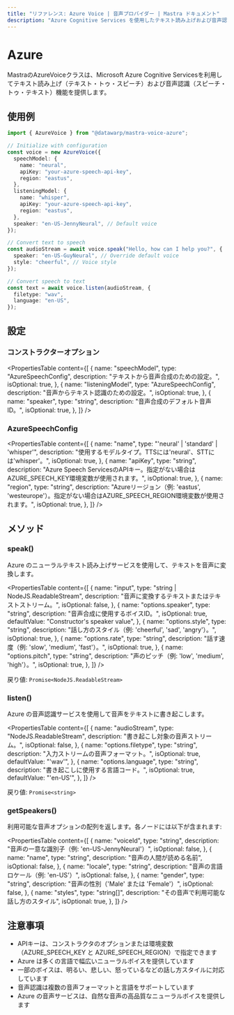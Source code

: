 ```yaml
---
title: "リファレンス: Azure Voice | 音声プロバイダー | Mastra ドキュメント"
description: "Azure Cognitive Services を使用したテキスト読み上げおよび音声認識機能を提供する AzureVoice クラスのドキュメント。"
---
```


# Azure

MastraのAzureVoiceクラスは、Microsoft Azure Cognitive Servicesを利用してテキスト読み上げ（テキスト・トゥ・スピーチ）および音声認識（スピーチ・トゥ・テキスト）機能を提供します。

## 使用例

```typescript
import { AzureVoice } from "@datawarp/mastra-voice-azure";

// Initialize with configuration
const voice = new AzureVoice({
  speechModel: {
    name: "neural",
    apiKey: "your-azure-speech-api-key",
    region: "eastus",
  },
  listeningModel: {
    name: "whisper",
    apiKey: "your-azure-speech-api-key",
    region: "eastus",
  },
  speaker: "en-US-JennyNeural", // Default voice
});

// Convert text to speech
const audioStream = await voice.speak("Hello, how can I help you?", {
  speaker: "en-US-GuyNeural", // Override default voice
  style: "cheerful", // Voice style
});

// Convert speech to text
const text = await voice.listen(audioStream, {
  filetype: "wav",
  language: "en-US",
});
```

## 設定

### コンストラクターオプション

<PropertiesTable
  content={[
    {
      name: "speechModel",
      type: "AzureSpeechConfig",
      description: "テキストから音声合成のための設定。",
      isOptional: true,
    },
    {
      name: "listeningModel",
      type: "AzureSpeechConfig",
      description: "音声からテキスト認識のための設定。",
      isOptional: true,
    },
    {
      name: "speaker",
      type: "string",
      description: "音声合成のデフォルト音声ID。",
      isOptional: true,
    },
  ]}
/>

### AzureSpeechConfig

<PropertiesTable
  content={[
    {
      name: "name",
      type: "'neural' | 'standard' | 'whisper'",
      description: "使用するモデルタイプ。TTSには'neural'、STTには'whisper'。",
      isOptional: true,
    },
    {
      name: "apiKey",
      type: "string",
      description:
        "Azure Speech ServicesのAPIキー。指定がない場合はAZURE_SPEECH_KEY環境変数が使用されます。",
      isOptional: true,
    },
    {
      name: "region",
      type: "string",
      description:
        "Azureリージョン（例: 'eastus', 'westeurope'）。指定がない場合はAZURE_SPEECH_REGION環境変数が使用されます。",
      isOptional: true,
    },
  ]}
/>

## メソッド

### speak()

Azure のニューラルテキスト読み上げサービスを使用して、テキストを音声に変換します。

<PropertiesTable
  content={[
    {
      name: "input",
      type: "string | NodeJS.ReadableStream",
      description: "音声に変換するテキストまたはテキストストリーム。",
      isOptional: false,
    },
    {
      name: "options.speaker",
      type: "string",
      description: "音声合成に使用するボイスID。",
      isOptional: true,
      defaultValue: "Constructor's speaker value",
    },
    {
      name: "options.style",
      type: "string",
      description: "話し方のスタイル（例: 'cheerful', 'sad', 'angry'）。",
      isOptional: true,
    },
    {
      name: "options.rate",
      type: "string",
      description: "話す速度（例: 'slow', 'medium', 'fast'）。",
      isOptional: true,
    },
    {
      name: "options.pitch",
      type: "string",
      description: "声のピッチ（例: 'low', 'medium', 'high'）。",
      isOptional: true,
    },
  ]}
/>

戻り値: `Promise<NodeJS.ReadableStream>`

### listen()

Azure の音声認識サービスを使用して音声をテキストに書き起こします。

<PropertiesTable
  content={[
    {
      name: "audioStream",
      type: "NodeJS.ReadableStream",
      description: "書き起こし対象の音声ストリーム。",
      isOptional: false,
    },
    {
      name: "options.filetype",
      type: "string",
      description: "入力ストリームの音声フォーマット。",
      isOptional: true,
      defaultValue: "'wav'",
    },
    {
      name: "options.language",
      type: "string",
      description: "書き起こしに使用する言語コード。",
      isOptional: true,
      defaultValue: "'en-US'",
    },
  ]}
/>

戻り値: `Promise<string>`

### getSpeakers()

利用可能な音声オプションの配列を返します。各ノードには以下が含まれます:

<PropertiesTable
  content={[
    {
      name: "voiceId",
      type: "string",
      description: "音声の一意な識別子（例: 'en-US-JennyNeural'）",
      isOptional: false,
    },
    {
      name: "name",
      type: "string",
      description: "音声の人間が読める名前",
      isOptional: false,
    },
    {
      name: "locale",
      type: "string",
      description: "音声の言語ロケール（例: 'en-US'）",
      isOptional: false,
    },
    {
      name: "gender",
      type: "string",
      description: "音声の性別（'Male' または 'Female'）",
      isOptional: false,
    },
    {
      name: "styles",
      type: "string[]",
      description: "その音声で利用可能な話し方のスタイル",
      isOptional: true,
    },
  ]}
/>

## 注意事項

- APIキーは、コンストラクタのオプションまたは環境変数（AZURE_SPEECH_KEY と AZURE_SPEECH_REGION）で指定できます
- Azure は多くの言語で幅広いニューラルボイスを提供しています
- 一部のボイスは、明るい、悲しい、怒っているなどの話し方スタイルに対応しています
- 音声認識は複数の音声フォーマットと言語をサポートしています
- Azure の音声サービスは、自然な音声の高品質なニューラルボイスを提供します
